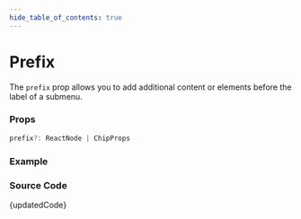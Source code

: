 ```yaml
---
hide_table_of_contents: true
---
```



# Prefix


The `prefix` prop allows you to add additional content or elements before the label of a submenu.

### Props

```ts noCopy
prefix?: ReactNode | ChipProps
```

### Example

<BrowserWindow url='/horizontal-menu/submenu/prefix'>
  <Provider>
    <Prefix />
  </Provider>
</BrowserWindow>

### Source Code

<TsToJsCodeSnippet>{updatedCode}</TsToJsCodeSnippet>
